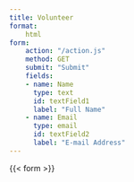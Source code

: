 ```yaml
---
title: Volunteer
format:
    html
form:
    action: "/action.js"
    method: GET
    submit: "Submit"
    fields: 
    - name: Name
      type: text
      id: textField1
      label: "Full Name"
    - name: Email
      type: email
      id: textField2
      label: "E-mail Address"
---
```


{{< form >}}